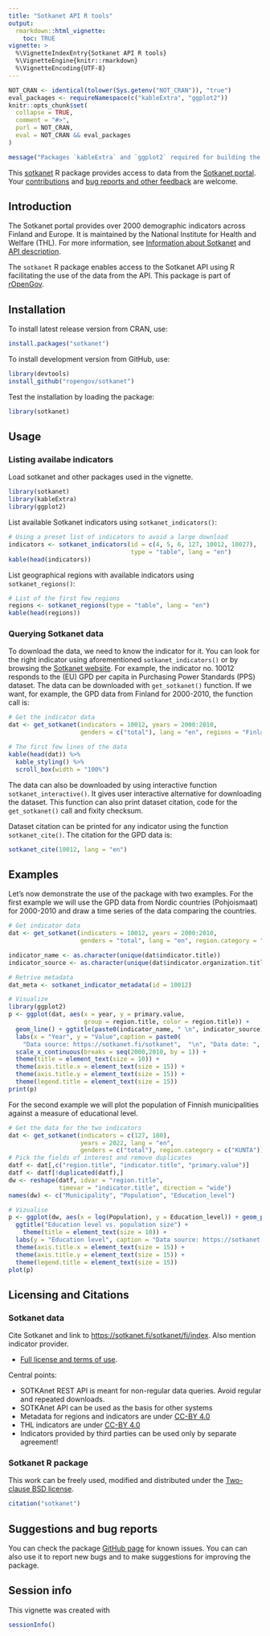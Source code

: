 ```yaml
---
title: "Sotkanet API R tools"
output:
  rmarkdown::html_vignette:
    toc: TRUE
vignette: >
  %\VignetteIndexEntry{Sotkanet API R tools}
  %\VignetteEngine{knitr::rmarkdown}
  %\VignetteEncoding{UTF-8}
---
```


```r
NOT_CRAN <- identical(tolower(Sys.getenv("NOT_CRAN")), "true")
eval_packages <- requireNamespace(c("kableExtra", "ggplot2"))
knitr::opts_chunk$set(
  collapse = TRUE,
  comment = "#>",
  purl = NOT_CRAN,
  eval = NOT_CRAN && eval_packages
)
```


```r
message("Packages `kableExtra` and `ggplot2` required for building the vignette. Code chunks will not be evaluated.")
```


This [sotkanet](https://github.com/rOpenGov/sotkanet) R package provides access to data from the [Sotkanet portal](https://sotkanet.fi/sotkanet/en/index). Your [contributions](https://ropengov.org/community/) and [bug reports and other feedback](https://github.com/rOpenGov/sotkanet) are welcome.

## Introduction

The Sotkanet portal provides over 2000 demographic indicators across Finland and Europe. It is maintained by the National Institute for Health and Welfare (THL). For more information, see [Information about Sotkanet](https://sotkanet.fi/sotkanet/en/tietoa-palvelusta) and [API description](https://sotkanet.fi/sotkanet/en/ohje/74). 

The `sotkanet` R package enables access to the Sotkanet API using R facilitating the use of the data from the API. This package is part of [rOpenGov](https://ropengov.org).


## Installation

To install latest release version from CRAN, use:

```r
install.packages("sotkanet")
```

To install development version from GitHub, use:

```r
library(devtools)
install_github("ropengov/sotkanet")
```

Test the installation by loading the package:

```r
library(sotkanet)
```


## Usage


### Listing availabe indicators

Load sotkanet and other packages used in the vignette.

```r
library(sotkanet)
library(kableExtra)
library(ggplot2)
```



List available Sotkanet indicators using `sotkanet_indicators()`:

```r
# Using a preset list of indicators to avoid a large download
indicators <- sotkanet_indicators(id = c(4, 5, 6, 127, 10012, 10027),
                                  type = "table", lang = "en")
kable(head(indicators))
```

List geographical regions with available indicators using `sotkanet_regions()`:

```r
# List of the first few regions
regions <- sotkanet_regions(type = "table", lang = "en")
kable(head(regions))
```

### Querying Sotkanet data

To download the data, we need to know the indicator for it. You can look for the right indicator using aforementioned `sotkanet_indicators()` or by browsing the [Sotkanet website](https://sotkanet.fi/sotkanet/en/index). For example, the indicator no. 10012 responds to the (EU) GPD per capita in Purchasing Power Standards (PPS) dataset. The data can be downloaded with `get_sotkanet()` function. If we want, for example, the GPD data from Finland for 2000-2010, the function call is:

```r
# Get the indicator data
dat <- get_sotkanet(indicators = 10012, years = 2000:2010,
                    genders = c("total"), lang = "en", regions = "Finland")

# The first few lines of the data
kable(head(dat)) %>%
  kable_styling() %>%
  scroll_box(width = "100%")
```

The data can also be downloaded by using interactive function `sotkanet_interactive()`. It gives user interactive alternative for downloading the dataset. This function can also print dataset citation, code for the `get_sotkanet()` call and fixity checksum. 

Dataset citation can be printed for any indicator using the function `sotkanet_cite()`. The citation for the GPD data is:

```r
sotkanet_cite(10012, lang = "en")
```


## Examples

Let's now demonstrate the use of the package with two examples. For the first example we will use the GPD data from Nordic countries (Pohjoismaat) for 2000-2010 and draw a time series of the data comparing the countries.

```r
# Get indicator data
dat <- get_sotkanet(indicators = 10012, years = 2000:2010,
                    genders = "total", lang = "en", region.category = "POHJOISMAAT")

indicator_name <- as.character(unique(dat$indicator.title))
indicator_source <- as.character(unique(dat$indicator.organization.title))

# Retrive metadata
dat_meta <- sotkanet_indicator_metadata(id = 10012)

# Visualize
library(ggplot2)
p <- ggplot(dat, aes(x = year, y = primary.value,
                     group = region.title, color = region.title)) + 
  geom_line() + ggtitle(paste0(indicator_name, " \n", indicator_source)) +
  labs(x = "Year", y = "Value",caption = paste0(
    "Data source: https://sotkanet.fi/sotkanet",  "\n", "Data date: ", dat_meta$`data-updated`)) +
  scale_x_continuous(breaks = seq(2000,2010, by = 1)) +
  theme(title = element_text(size = 10)) +
  theme(axis.title.x = element_text(size = 15)) +
  theme(axis.title.y = element_text(size = 15)) +
  theme(legend.title = element_text(size = 15))
print(p)
```

For the second example we will plot the population of Finnish municipalities against a measure of educational level.

```r
# Get the data for the two indicators
dat <- get_sotkanet(indicators = c(127, 180), 
                    years = 2022, lang = "en",
                    genders = c("total"), region.category = c("KUNTA"))
# Pick the fields of interest and remove duplicates
datf <- dat[,c("region.title", "indicator.title", "primary.value")]
datf <- datf[!duplicated(datf),]
dw <- reshape(datf, idvar = "region.title",
              timevar = "indicator.title", direction = "wide")
names(dw) <- c("Municipality", "Population", "Education_level")

# Vizualise
p <- ggplot(dw, aes(x = log(Population), y = Education_level)) + geom_point(size = 3) +
  ggtitle("Education level vs. population size") +
    theme(title = element_text(size = 10)) +
  labs(y = "Education level", caption = "Data source: https://sotkanet.fi/sotkanet") +
  theme(axis.title.x = element_text(size = 15)) +
  theme(axis.title.y = element_text(size = 15)) +
  theme(legend.title = element_text(size = 15))
plot(p)
```


## Licensing and Citations

### Sotkanet data

Cite Sotkanet and link to [https://sotkanet.fi/sotkanet/fi/index](https://sotkanet.fi/sotkanet/). Also mention indicator provider.

* [Full license and terms of use](https://sotkanet.fi/sotkanet/en/tietoa-palvelusta).

Central points:

 * SOTKAnet REST API is meant for non-regular data queries. Avoid regular and repeated downloads.
 * SOTKAnet API can be used as the basis for other systems
 * Metadata for regions and indicators are under [CC-BY 4.0](https://creativecommons.org/licenses/by/4.0/) 
 * THL indicators are under [CC-BY 4.0](https://creativecommons.org/licenses/by/4.0/) 
 * Indicators provided by third parties can be used only by separate agreement!


### Sotkanet R package

This work can be freely used, modified and distributed under the [Two-clause BSD license](https://en.wikipedia.org/wiki/BSD_licenses).

```r
citation("sotkanet")
```


## Suggestions and bug reports 

You can check the package [GitHub page](https://github.com/rOpenGov/sotkanet/issues) for known issues. You can can also use it to report new bugs and to make suggestions for improving the package.

## Session info

This vignette was created with 

```r
sessionInfo()
```

